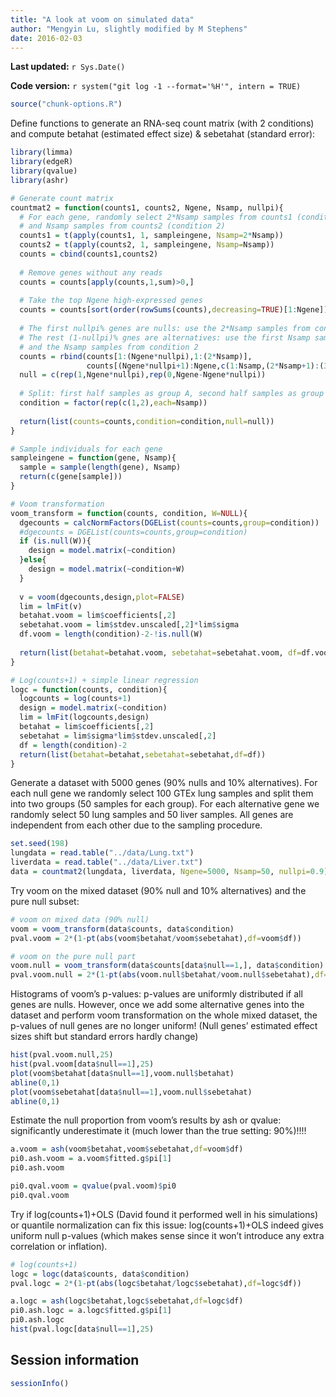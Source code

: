 ```yaml
---
title: "A look at voom on simulated data"
author: "Mengyin Lu, slightly modified by M Stephens"
date: 2016-02-03
---
```


**Last updated:** `r Sys.Date()`

**Code version:** `r system("git log -1 --format='%H'", intern = TRUE)`

```r
source("chunk-options.R")
```

Define functions to generate an RNA-seq count matrix (with 2 conditions) and compute betahat (estimated effect size)  & sebetahat (standard error):
```r
library(limma)
library(edgeR)
library(qvalue)
library(ashr)

# Generate count matrix
countmat2 = function(counts1, counts2, Ngene, Nsamp, nullpi){
  # For each gene, randomly select 2*Nsamp samples from counts1 (condition 1)
  # and Nsamp samples from counts2 (condition 2)
  counts1 = t(apply(counts1, 1, sampleingene, Nsamp=2*Nsamp))
  counts2 = t(apply(counts2, 1, sampleingene, Nsamp=Nsamp))
  counts = cbind(counts1,counts2)
  
  # Remove genes without any reads
  counts = counts[apply(counts,1,sum)>0,]
  
  # Take the top Ngene high-expressed genes
  counts = counts[sort(order(rowSums(counts),decreasing=TRUE)[1:Ngene]),]
  
  # The first nullpi% genes are nulls: use the 2*Nsamp samples from condition 1
  # The rest (1-nullpi)% gnes are alternatives: use the first Nsamp samples from condition 1
  # and the Nsamp samples from condition 2
  counts = rbind(counts[1:(Ngene*nullpi),1:(2*Nsamp)],
                 counts[(Ngene*nullpi+1):Ngene,c(1:Nsamp,(2*Nsamp+1):(3*Nsamp))])
  null = c(rep(1,Ngene*nullpi),rep(0,Ngene-Ngene*nullpi))
  
  # Split: first half samples as group A, second half samples as group B 
  condition = factor(rep(c(1,2),each=Nsamp))
  
  return(list(counts=counts,condition=condition,null=null)) 
}

# Sample individuals for each gene
sampleingene = function(gene, Nsamp){
  sample = sample(length(gene), Nsamp)
  return(c(gene[sample]))
}

# Voom transformation
voom_transform = function(counts, condition, W=NULL){
  dgecounts = calcNormFactors(DGEList(counts=counts,group=condition))
  #dgecounts = DGEList(counts=counts,group=condition)
  if (is.null(W)){
    design = model.matrix(~condition)
  }else{
    design = model.matrix(~condition+W)
  }
  
  v = voom(dgecounts,design,plot=FALSE)
  lim = lmFit(v)
  betahat.voom = lim$coefficients[,2]
  sebetahat.voom = lim$stdev.unscaled[,2]*lim$sigma
  df.voom = length(condition)-2-!is.null(W)
  
  return(list(betahat=betahat.voom, sebetahat=sebetahat.voom, df=df.voom, v=v))
}

# Log(counts+1) + simple linear regression
logc = function(counts, condition){
  logcounts = log(counts+1)
  design = model.matrix(~condition)
  lim = lmFit(logcounts,design)
  betahat = lim$coefficients[,2]
  sebetahat = lim$sigma*lim$stdev.unscaled[,2]
  df = length(condition)-2
  return(list(betahat=betahat,sebetahat=sebetahat,df=df))
}
```

Generate a dataset with 5000 genes (90% nulls and 10% alternatives). For each null gene we randomly select 100 GTEx lung samples and split them into two groups (50 samples for each group). For each alternative gene we randomly select 50 lung samples and 50 liver samples. All genes are independent from each other due to the sampling procedure. 
```r
set.seed(198)
lungdata = read.table("../data/Lung.txt")
liverdata = read.table("../data/Liver.txt")
data = countmat2(lungdata, liverdata, Ngene=5000, Nsamp=50, nullpi=0.9)
```

Try voom on the mixed dataset (90% null and 10% alternatives) and the pure null subset:
```r
# voom on mixed data (90% null)
voom = voom_transform(data$counts, data$condition)
pval.voom = 2*(1-pt(abs(voom$betahat/voom$sebetahat),df=voom$df))

# voom on the pure null part
voom.null = voom_transform(data$counts[data$null==1,], data$condition)
pval.voom.null = 2*(1-pt(abs(voom.null$betahat/voom.null$sebetahat),df=voom.null$df))
```

Histograms of voom's p-values: p-values are uniformly distributed if all genes are nulls. However, once we add some alternative genes into the dataset and perform voom transformation on the whole mixed dataset, the p-values of null genes are no longer uniform! (Null genes' estimated effect sizes shift but standard errors hardly change)
```r
hist(pval.voom.null,25)
hist(pval.voom[data$null==1],25)
plot(voom$betahat[data$null==1],voom.null$betahat)
abline(0,1)
plot(voom$sebetahat[data$null==1],voom.null$sebetahat)
abline(0,1)
```

Estimate the null proportion from voom's results by ash or qvalue: significantly underestimate it (much lower than the true setting: 90%)!!!!
```r
a.voom = ash(voom$betahat,voom$sebetahat,df=voom$df)
pi0.ash.voom = a.voom$fitted.g$pi[1]
pi0.ash.voom

pi0.qval.voom = qvalue(pval.voom)$pi0
pi0.qval.voom
```

Try if log(counts+1)+OLS (David found it performed well in his simulations) or quantile normalization can fix this issue: log(counts+1)+OLS indeed gives uniform null p-values (which makes sense since it won't introduce any extra correlation or inflation). 
```r
# log(counts+1)
logc = logc(data$counts, data$condition)
pval.logc = 2*(1-pt(abs(logc$betahat/logc$sebetahat),df=logc$df))

a.logc = ash(logc$betahat,logc$sebetahat,df=logc$df)
pi0.ash.logc = a.logc$fitted.g$pi[1]
pi0.ash.logc
hist(pval.logc[data$null==1],25)
```


## Session information

```r
sessionInfo()
```
